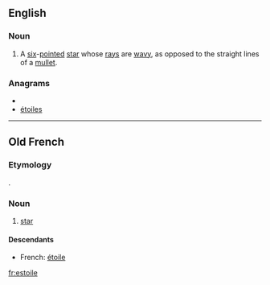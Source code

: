 ==English==

===Noun===
{{en-noun|s}}

# {{heraldiccharge}} A [[six]]-[[pointed]] [[star]] whose [[rays]] are [[wavy]], as opposed to the straight lines of a [[mullet]].

===Anagrams===
* {{alphagram|eeilost}}
* [[étoiles#English|étoiles]]


----

==Old French==

===Etymology===
{{etyl|la|fro}} {{term|stella|lang=la}}.

===Noun===
{{fro-noun-f}}

# [[star]]

====Descendants====
* French: [[étoile]]

[[fr:estoile]]